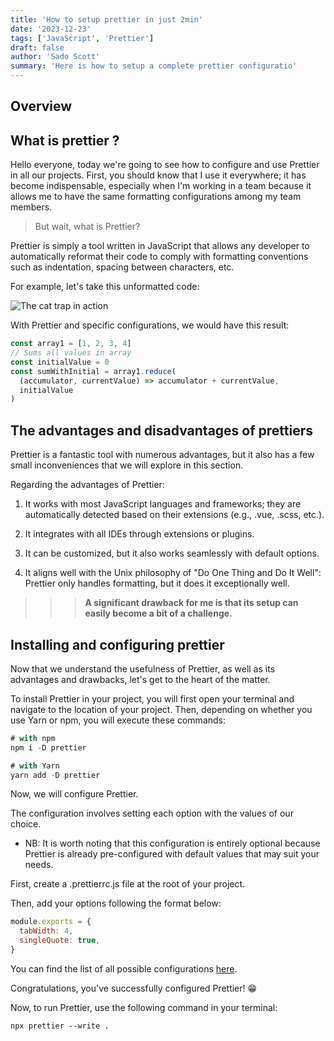 ```yaml
---
title: 'How to setup prettier in just 2min'
date: '2023-12-23'
tags: ['JavaScript', 'Prettier']
draft: false
author: 'Sado Scott'
summary: 'Here is how to setup a complete prettier configuratio'
---
```


## Overview

<TOCInline toc={props.toc} exclude="Overview" toHeading={2} />

## What is prettier ?

Hello everyone, today we're going to see how to configure and use Prettier in all our projects. First, you should know that I use it everywhere; it has become indispensable, especially when I'm working in a team because it allows me to have the same formatting configurations among my team members.

> But wait, what is Prettier?

Prettier is simply a tool written in JavaScript that allows any developer to automatically reformat their code to comply with formatting conventions such as indentation, spacing between characters, etc.

For example, let's take this unformatted code:

![The cat trap in action](sahand-babali-unsplash.jpg)

With Prettier and specific configurations, we would have this result:

```js
const array1 = [1, 2, 3, 4]
// Sums all values in array
const initialValue = 0
const sumWithInitial = array1.reduce(
  (accumulator, currentValue) => accumulator + currentValue,
  initialValue
)
```

## The advantages and disadvantages of prettiers

Prettier is a fantastic tool with numerous advantages, but it also has a few small inconveniences that we will explore in this section.

Regarding the advantages of Prettier:

1. It works with most JavaScript languages and frameworks; they are automatically detected based on their extensions (e.g., .vue, .scss, etc.).

2. It integrates with all IDEs through extensions or plugins.

3. It can be customized, but it also works seamlessly with default options.

4. It aligns well with the Unix philosophy of "Do One Thing and Do It Well": Prettier only handles formatting, but it does it exceptionally well.

> > > **A significant drawback for me is that its setup can easily become a bit of a challenge.**

## Installing and configuring prettier

Now that we understand the usefulness of Prettier, as well as its advantages and drawbacks, let's get to the heart of the matter.

To install Prettier in your project, you will first open your terminal and navigate to the location of your project. Then, depending on whether you use Yarn or npm, you will execute these commands:

```js
# with npm
npm i -D prettier

# with Yarn
yarn add -D prettier
```

Now, we will configure Prettier.

The configuration involves setting each option with the values of our choice.

- NB: It is worth noting that this configuration is entirely optional because Prettier is already pre-configured with default values that may suit your needs.

First, create a .prettierrc.js file at the root of your project.

Then, add your options following the format below:

```javascript
module.exports = {
  tabWidth: 4,
  singleQuote: true,
}
```

You can find the list of all possible configurations [here](https://prettier.io/docs/en/options.html).

Congratulations, you've successfully configured Prettier! 😁

Now, to run Prettier, use the following command in your terminal:

`npx prettier --write .`
